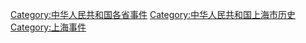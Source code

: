 [[Category:中华人民共和国各省事件|Category:中华人民共和国各省事件]]
[[Category:中华人民共和国上海市历史|Category:中华人民共和国上海市历史]]
[[Category:上海事件|Category:上海事件]]
